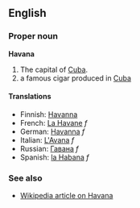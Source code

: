 ==English==
===Proper noun===
'''Havana'''

#The capital of [[Cuba]].
#a famous cigar produced in [[Cuba]]

====Translations====
*Finnish: [[Havanna]]
*French: [[La Havane]] ''f''
*German: [[Havanna]] ''f''
*Italian: [[L'Avana]] ''f''
*Russian: [[Гавана]] ''f''
*Spanish: [[la Habana]] ''f''

===See also===
*[[w:Havana|Wikipedia article on Havana]]